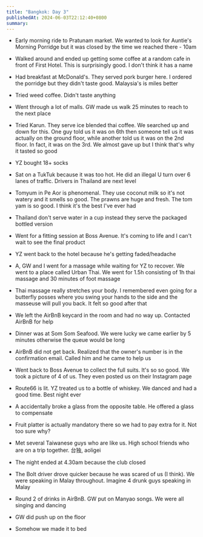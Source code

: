 ```yaml
---
title: "Bangkok: Day 3"
publishedAt: 2024-06-03T22:12:40+0800
summary: 
---
```


- Early morning ride to Pratunam market. We wanted to look for Auntie's Morning Porridge but it was closed by the time we reached there - 10am

- Walked around and ended up getting some coffee at a random cafe in front of First Hotel. This is surprisingly good. I don't think it has a name

- Had breakfast at McDonald's. They served pork burger here. I ordered the porridge but they didn't taste good. Malaysia's is miles better

- Tried weed coffee. Didn't taste anything

- Went through a lot of malls. GW made us walk 25 minutes to reach to the next place

- Tried Karun. They serve ice blended thai coffee. We searched up and down for this. One guy told us it was on 6th then someone tell us it was actually on the ground floor, while another told us it was on the 2nd floor. In fact, it was on the 3rd. We almost gave up but I think that's why it tasted so good

- YZ bought 18+ socks

- Sat on a TukTuk because it was too hot. He did an illegal U turn over 6 lanes of traffic. Drivers in Thailand are next level

- Tomyum in Pe Aor is phenomenal. They use coconut milk so it's not watery and it smells so good. The prawns are huge and fresh. The tom yam is so good. I think it's the best I've ever had

- Thailand don't serve water in a cup instead they serve the packaged bottled version

- Went for a fitting session at Boss Avenue. It's coming to life and I can't wait to see the final product

- YZ went back to the hotel because he's getting faded/headache

- A, GW and I went for a massage while waiting for YZ to recover. We went to a place called Urban Thai. We went for 1.5h consisting of 1h thai massage and 30 minutes of foot massage

- Thai massage really stretches your body. I remembered even going for a butterfly posses where you swing your hands to the side and the masseuse will pull you back. It felt so good after that

- We left the AirBnB keycard in the room and had no way up. Contacted AirBnB for help

- Dinner was at Som Som Seafood. We were lucky we came earlier by 5 minutes otherwise the queue would be long

- AirBnB did not get back. Realized that the owner's number is in the confirmation email. Called him and he came to help us

- Went back to Boss Avenue to collect the full suits. It's so so good. We took a picture of 4 of us. They even posted us on their Instagram page

- Route66 is lit. YZ treated us to a bottle of whiskey. We danced and had a good time. Best night ever

- A accidentally broke a glass from the opposite table. He offered a glass to compensate

- Fruit platter is actually mandatory there so we had to pay extra for it. Not too sure why?

- Met several Taiwanese guys who are like us. High school friends who are on a trip together. 台独, aoligei

- The night ended at 4.30am because the club closed

- The Bolt driver drove quicker because he was scared of us (I think). We were speaking in Malay throughout. Imagine 4 drunk guys speaking in Malay

- Round 2 of drinks in AirBnB. GW put on Manyao songs. We were all singing and dancing

- GW did push up on the floor

- Somehow we made it to bed